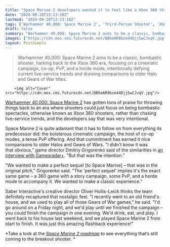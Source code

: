 ```yaml
---
title: "Space Marine 2 developers wanted it to feel like a Xbox 360 throwback shooter, but 'didn't know it was that obvious'"
date: "2024-09-28T13:13:10Z"
lastmod: "2024-09-28T13:13:10Z"
tags: ['Warhammer 40,000: Space Marine 2', 'Third-Person Shooter', 'Xbox 360', 'Co-op', 'PvP', 'Horde Mode', 'Sequel', 'Campaign', 'Gears of War', 'Halo']
draft: false
summary: "Warhammer 40,000: Space Marine 2 aims to be a classic, bombastic shooter, harking back to the Xbox 360 era, focusing on a cinematic campaign, co-op, PvP, and a horde mode, intentionally defying current live-service trends and drawing comparisons to older Halo and Gears of War titles."
images: ["https://cdn.mos.cms.futurecdn.net/DBkmAR9bsm44DjjSwCJvqV.jpg"]
layout: PostSimple
---
```

> Warhammer 40,000: Space Marine 2 aims to be a classic, bombastic shooter, harking back to the Xbox 360 era, focusing on a cinematic campaign, co-op, PvP, and a horde mode, intentionally defying current live-service trends and drawing comparisons to older Halo and Gears of War titles.


        <img alt="Cover" src="https://cdn.mos.cms.futurecdn.net/DBkmAR9bsm44DjjSwCJvqV.jpg"/>
        
[Warhammer 40,000: Space Marine 2](https://www.gamesradar.com/games/third-person-shooter/space-marine-2-guide/) has gotten tons of praise for throwing things back to an era where shooters could just focus on being bombastic spectacles, otherwise known as Xbox 360 shooters, rather than chasing live-service trends, and the developers say that was very intentional.

Space Marine 2 is quite adamant that it has to follow on from everything its predecessor did: the boisterous cinematic campaign, the host of co-op modes, a tense PvP offering. And that commitment has earned it nice comparisons to older Halos and Gears of Wars. "I didn't know it was that obvious," game director Dmitriy Grigorenko said of the similarities in [an interview with Gamesradar+](https://www.gamesradar.com/games/third-person-shooter/space-marine-2-directors-on-defying-trends-to-find-success-somebody-was-willing-to-take-that-risk-instead-of-making-another-battle-royale/). "But that was the intention."

"We wanted to make a perfect sequel [to Space Marine] – that was in the original pitch," Grigorenko said. "The 'perfect sequel' implies it's the exact same game – a 360 game with a story campaign, some PvP, and a horde mode to accompany it. We wanted to make a classic experience."

Saber Interactive's creative director Oliver Hollis-Leick thinks the team definitely recaptured that nostalgic feel. "I recently went to an old friend's house, and we used to play all of those Gears of War games," he said. "I'd go around on a Friday night, and we'd play until we finished the campaign – you could finish the campaign in one evening. We'd drink, eat, and play. I went back to his house last weekend, and we played Space Marine 2 from start to finish. It was just this amazing flashback experience!" 

*Take a look at the *[<em>Space Marine 2 roadmap</em>](https://www.gamesradar.com/games/third-person-shooter/space-marine-2-roadmap/)* to see everything that’s still coming to the breakout shooter. * 
        